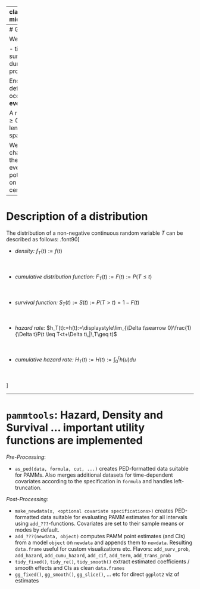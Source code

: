 
---
class: inverse, middle, center

.center[
.font150[
**Part I: Introduction**
]
]

<html>
  <div style='float:left'></div>
  <hr color='#005500' size=2px width=900px>
</html>

---
# General setting

We are interested in:

-   time span,
-   survival time,
-   duration,
-   transition probability

End of the time span defined by occurence of an **event**.

A random variable $T \geq 0$ defining the length of the time span is observed.

We want to characterize/estimate the distribution of event times $T$, potentially depending on covariates (under censoring)


---
# Description of a distribution

The distribution of a non-negative continuous random
variable $T$ can be described as follows:
.font90[

- *density:* $f_T(t) := f(t)$ <br><br><br>

- *cumulative distribution function:* $F_T(t):=F(t):=P(T \leq t)$ <br><br><br>

- *survival function:* $S_T(t):=S(t):=P(T > t)=1-F(t)$ <br><br><br>

- *hazard rate:* $h_T(t):=h(t):=\displaystyle\lim_{\Delta t\searrow 0}\frac{1}{\Delta t}P(t \leq T<t+\Delta t\,|\,T\geq t)$ <br><br><br>

- *cumulative hazard rate:* $H_T(t):=H(t):=\int_0^t h(u)du$ <br><br><br>

]


---
# **`pammtools`**: Hazard, Density and Survival ... important utility functions are implemented

*Pre-Processing*:

- `as_ped(data, formula, cut, ...)` creates PED-formatted data suitable for PAMMs.
Also merges additional datasets for time-dependent covariates according to the specification in `formula` and handles left-truncation.

*Post-Processing*:

- `make_newdata(x, <optional covariate specifications>)` creates PED-formatted data suitable for evaluating PAMM estimates for all intervals using `add_???`-functions.
  Covariates are set to their sample means or modes by default.
- `add_???(newdata, object)` computes PAMM point estimates (and CIs) from a model `object` on `newdata` and appends them to `newdata`.  Resulting `data.frame` useful for custom visualizations etc.
   Flavors: `add_surv_prob`, `add_hazard`, `add_cumu_hazard`, `add_cif`, `add_term`, `add_trans_prob`
- `tidy_fixed()`, `tidy_re()`, `tidy_smooth()` extract estimated coefficients / smooth effects and CIs as clean `data.frames`
- `gg_fixed()`, `gg_smooth()`, `gg_slice()`, ... etc for direct `ggplot2` viz of estimates

